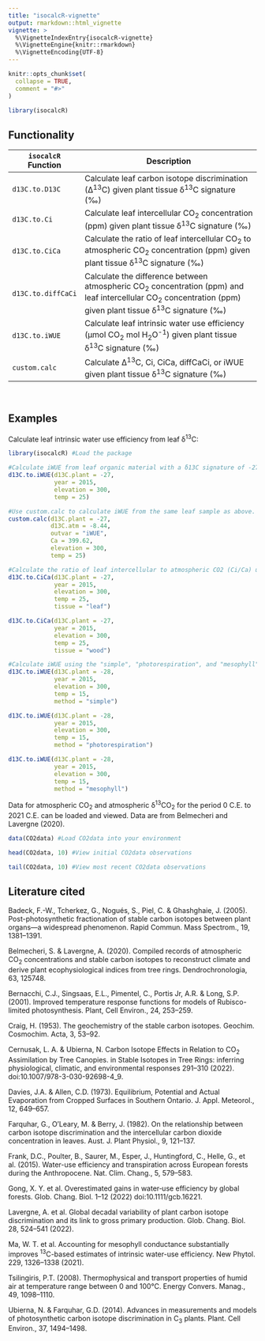 ```yaml
---
title: "isocalcR-vignette"
output: rmarkdown::html_vignette
vignette: >
  %\VignetteIndexEntry{isocalcR-vignette}
  %\VignetteEngine{knitr::rmarkdown}
  %\VignetteEncoding{UTF-8}
---
```


```r
knitr::opts_chunk$set(
  collapse = TRUE,
  comment = "#>"
)
```

```r
library(isocalcR)
```


## Functionality

|`isocalcR` Function  | Description                                                                                                    |
|-------------------- |----------------------------------------------------------------------------------------------------------------|
|`d13C.to.D13C`       | Calculate leaf carbon isotope discrimination (∆^13^C) given plant tissue δ^13^C signature (‰)                     |
|`d13C.to.Ci`         | Calculate leaf intercellular CO~2~ concentration (ppm) given plant tissue δ^13^C signature (‰)                      |
|`d13C.to.CiCa`       | Calculate the ratio of leaf intercellular CO~2~ to atmospheric CO~2~ concentration (ppm) given plant tissue δ^13^C signature (‰)  |
|`d13C.to.diffCaCi`   | Calculate the difference between atmospheric CO~2~ concentration (ppm) and leaf intercellular CO~2~ concentration (ppm) given plant tissue δ^13^C signature (‰)  |
|`d13C.to.iWUE`       | Calculate leaf intrinsic water use efficiency (µmol CO~2~ mol H~2~O^-1^) given plant tissue δ^13^C signature (‰)  |
|`custom.calc`        | Calculate ∆^13^C, Ci, CiCa, diffCaCi, or iWUE given plant tissue δ^13^C signature (‰)  |



<br>

## Examples

Calculate leaf intrinsic water use efficiency from leaf δ^13^C:

```r
library(isocalcR) #Load the package

#Calculate iWUE from leaf organic material with a δ13C signature of -27 ‰ for the year 2015, 300 meters above sea level at 25°C.
d13C.to.iWUE(d13C.plant = -27, 
             year = 2015, 
             elevation = 300, 
             temp = 25) 

#Use custom.calc to calculate iWUE from the same leaf sample as above.
custom.calc(d13C.plant = -27,
            d13C.atm = -8.44,
            outvar = "iWUE",
            Ca = 399.62,
            elevation = 300,
            temp = 25)

#Calculate the ratio of leaf intercellular to atmospheric CO2 (Ci/Ca) using the simple formulation for leaf and wood. Internally updates apparent fractionation by Rubisco, b, according to Cernusak and Ubierna 2022.
d13C.to.CiCa(d13C.plant = -27,
             year = 2015,
             elevation = 300,
             temp = 25,
             tissue = "leaf")

d13C.to.CiCa(d13C.plant = -27,
             year = 2015,
             elevation = 300,
             temp = 25,
             tissue = "wood")

#Calculate iWUE using the "simple", "photorespiration", and "mesophyll" formulations.
d13C.to.iWUE(d13C.plant = -28,
             year = 2015,
             elevation = 300,
             temp = 15,
             method = "simple")

d13C.to.iWUE(d13C.plant = -28,
             year = 2015,
             elevation = 300,
             temp = 15,
             method = "photorespiration")

d13C.to.iWUE(d13C.plant = -28,
             year = 2015,
             elevation = 300,
             temp = 15,
             method = "mesophyll")

```

Data for atmospheric CO~2~ and atmospheric δ^13^CO~2~ for the period 0 C.E. to 2021 C.E. can be loaded and viewed.  Data are from Belmecheri and Lavergne (2020).

```r
data(CO2data) #Load CO2data into your environment

head(CO2data, 10) #View initial CO2data observations

tail(CO2data, 10) #View most recent CO2data observations
```

## Literature cited

Badeck, F.-W., Tcherkez, G., Nogués, S., Piel, C. & Ghashghaie, J. (2005). Post-photosynthetic fractionation of stable carbon isotopes between plant organs—a widespread phenomenon. Rapid Commun. Mass Spectrom., 19, 1381–1391.

Belmecheri, S. & Lavergne, A. (2020). Compiled records of atmospheric CO~2~ concentrations and stable carbon isotopes to reconstruct climate and derive plant ecophysiological indices from tree rings. Dendrochronologia, 63, 125748.

Bernacchi, C.J., Singsaas, E.L., Pimentel, C., Portis Jr, A.R. & Long, S.P. (2001). Improved temperature response functions for models of Rubisco-limited photosynthesis. Plant, Cell Environ., 24, 253–259.

Craig, H. (1953). The geochemistry of the stable carbon isotopes. Geochim. Cosmochim. Acta, 3, 53–92.

Cernusak, L. A. & Ubierna, N. Carbon Isotope Effects in Relation to CO~2~ Assimilation by Tree Canopies. in Stable Isotopes in Tree Rings: inferring physiological, climatic, and environmental responses 291–310 (2022). doi:10.1007/978-3-030-92698-4_9.

Davies, J.A. & Allen, C.D. (1973). Equilibrium, Potential and Actual Evaporation from Cropped Surfaces in Southern Ontario. J. Appl. Meteorol., 12, 649–657.

Farquhar, G., O’Leary, M. & Berry, J. (1982). On the relationship between carbon isotope discrimination and the intercellular carbon dioxide concentration in leaves. Aust. J. Plant Physiol., 9, 121–137.

Frank, D.C., Poulter, B., Saurer, M., Esper, J., Huntingford, C., Helle, G., et al. (2015). Water-use efficiency and transpiration across European forests during the Anthropocene. Nat. Clim. Chang., 5, 579–583.

Gong, X. Y. et al. Overestimated gains in water‐use efficiency by global forests. Glob. Chang. Biol. 1–12 (2022) doi:10.1111/gcb.16221.

Lavergne, A. et al. Global decadal variability of plant carbon isotope discrimination and its link to gross primary production. Glob. Chang. Biol. 28, 524–541 (2022).

Ma, W. T. et al. Accounting for mesophyll conductance substantially improves ^13^C-based estimates of intrinsic water-use efficiency. New Phytol. 229, 1326–1338 (2021).

Tsilingiris, P.T. (2008). Thermophysical and transport properties of humid air at temperature range between 0 and 100°C. Energy Convers. Manag., 49, 1098–1110.

Ubierna, N. & Farquhar, G.D. (2014). Advances in measurements and models of photosynthetic carbon isotope discrimination in C~3~ plants. Plant. Cell Environ., 37, 1494–1498.


